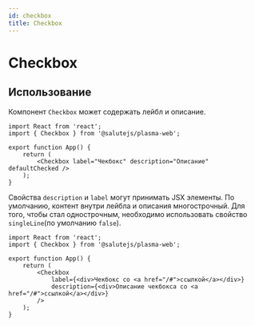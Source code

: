 ```yaml
---
id: checkbox
title: Checkbox
---
```



# Checkbox
<Description name="Checkbox" />
<PropsTable name="Checkbox" exclude={['css', 'focused']} />
<StorybookLink name="Checkbox" />

## Использование
Компонент `Checkbox` может содержать лейбл и описание.

```tsx live
import React from 'react';
import { Checkbox } from '@salutejs/plasma-web';

export function App() {
    return (
        <Checkbox label="Чекбокс" description="Описание" defaultChecked />
    );
}
```

Свойства `description` и `label` могут принимать JSX элементы.
По умолчанию, контент внутри лейбла и описания многострочный. Для того, чтобы стал однострочным, необходимо использовать свойство `singleLine`(по умолчанию `false`).

```tsx live
import React from 'react';
import { Checkbox } from '@salutejs/plasma-web';

export function App() {
    return (
        <Checkbox 
            label={<div>Чекбокс со <a href="/#">ссылкой</a></div>} 
            description={<div>Описание чекбокса со <a href="/#">ссылкой</a></div>}  
        />
    );
}
```
